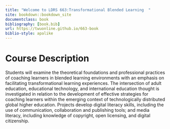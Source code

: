 ```yaml
---
title: "Welcome to LDRS 663:Transformational Blended Learning  "
site: bookdown::bookdown_site
documentclass: book
bibliography: [book.bib]
url: https://twuonline.github.io/663-book
biblio-style: apalike
---
```


# Course Description {-}

Students will examine the theoretical foundations and professional practices of coaching learners in blended learning environments with an emphasis on facilitating transformational learning experiences. The intersection of adult education, educational technology, and international education thought is investigated in relation to the development of effective strategies for coaching learners within the emerging context of technologically distributed global higher education. Projects develop digital literacy skills, including the use of communication, collaboration and publishing tools; and media literacy, including knowledge of copyright, open licensing, and digital citizenship.
